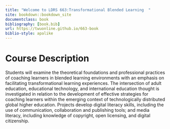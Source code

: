 ```yaml
---
title: "Welcome to LDRS 663:Transformational Blended Learning  "
site: bookdown::bookdown_site
documentclass: book
bibliography: [book.bib]
url: https://twuonline.github.io/663-book
biblio-style: apalike
---
```


# Course Description {-}

Students will examine the theoretical foundations and professional practices of coaching learners in blended learning environments with an emphasis on facilitating transformational learning experiences. The intersection of adult education, educational technology, and international education thought is investigated in relation to the development of effective strategies for coaching learners within the emerging context of technologically distributed global higher education. Projects develop digital literacy skills, including the use of communication, collaboration and publishing tools; and media literacy, including knowledge of copyright, open licensing, and digital citizenship.
